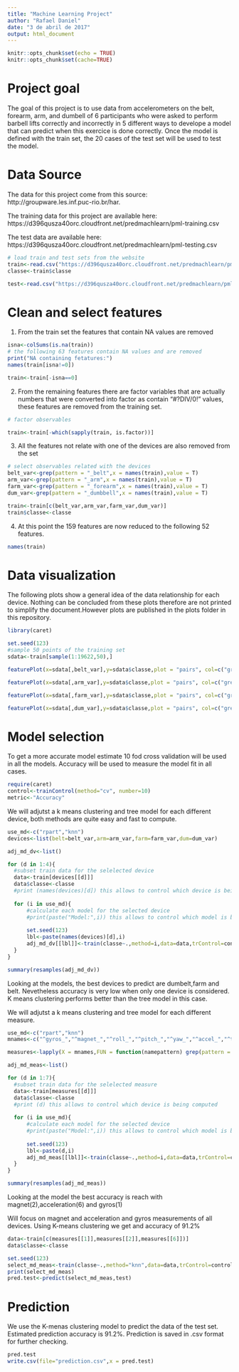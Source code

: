 ---
title: "Machine Learning Project"
author: "Rafael Daniel"
date: "3 de abril de 2017"
output: html_document
---

```{r setup, include=FALSE}
knitr::opts_chunk$set(echo = TRUE)
knitr::opts_chunk$set(cache=TRUE)
```

# Project goal

The goal of this project is to use data from accelerometers on the belt, forearm, arm, and dumbell of 6 participants who were asked to perform barbell lifts correctly and incorrectly in 5 different ways to develope a model that can predict when this exercice is done correctly. Once the model is defined with the train set, the 20 cases of the test set will be used to test the model.

# Data Source

The data for this project come from this source: http://groupware.les.inf.puc-rio.br/har.

The training data for this project are available here: https://d396qusza40orc.cloudfront.net/predmachlearn/pml-training.csv

The test data are available here: https://d396qusza40orc.cloudfront.net/predmachlearn/pml-testing.csv

```{r load data}
# load train and test sets from the website
train<-read.csv("https://d396qusza40orc.cloudfront.net/predmachlearn/pml-training.csv")
classe<-train$classe

test<-read.csv("https://d396qusza40orc.cloudfront.net/predmachlearn/pml-testing.csv")

```

# Clean and select features

1. From the train set the features that contain NA values are removed
```{r remove NA containing features}
isna<-colSums(is.na(train))
# the following 63 features contain NA values and are removed
print("NA containing fetatures:")
names(train[isna!=0])

train<-train[-isna==0]
```

2. From the remaining features there are factor variables that are actually numbers that were converted into factor as contain "#?DIV/0!" values, these features are removed from the training set.
```{r remove factor features}
# factor observables

train<-train[-which(sapply(train, is.factor))]

```

3. All the features not relate with one of the devices are also removed from the set
```{r remove non device related features}
# select observables related with the devices
belt_var<-grep(pattern = "_belt",x = names(train),value = T)
arm_var<-grep(pattern = "_arm",x = names(train),value = T)
farm_var<-grep(pattern = "_forearm",x = names(train),value = T)
dum_var<-grep(pattern = "_dumbbell",x = names(train),value = T)

train<-train[c(belt_var,arm_var,farm_var,dum_var)]
train$classe<-classe

```

4. At this point the 159 features are now reduced to the following 52 features.
```{r features}
names(train)
```

# Data visualization
The following plots show a general idea of the data relationship for each device. Nothing can be concluded from these plots therefore are not printed to simplify the document.However plots are published in the plots folder in this repository.
```{r data plots, eval=FALSE, include=FALSE}

library(caret)

set.seed(123)
#sample 50 points of the training set
sdata<-train[sample(1:19622,50),]

featurePlot(x=sdata[,belt_var],y=sdata$classe,plot = "pairs", col=c("green","blue","red","cyan","black"), fill=c("green","blue","red","cyan","grey"),alpha=0.3,pch=c(16,16,16,16,16), main="belt")

featurePlot(x=sdata[,arm_var],y=sdata$classe,plot = "pairs", col=c("green","blue","red","cyan","black"), fill=c("green","blue","red","cyan","grey"),alpha=0.3,pch=c(16,16,16,16,16), main="arm")

featurePlot(x=sdata[,farm_var],y=sdata$classe,plot = "pairs", col=c("green","blue","red","cyan","black"), fill=c("green","blue","red","cyan","grey"),alpha=0.3,pch=c(16,16,16,16,16), main="forearm")

featurePlot(x=sdata[,dum_var],y=sdata$classe,plot = "pairs", col=c("green","blue","red","cyan","black"), fill=c("green","blue","red","cyan","grey"),alpha=0.3,pch=c(16,16,16,16,16), main="dumbbelt")

```


# Model selection
To get a more accurate model estimate 10 fod cross validation will be used in all the models. Accuracy will be used to measure the model fit in all cases.
```{r model }
require(caret)
control<-trainControl(method="cv", number=10)
metric<-"Accuracy"
```

We will adjutst a k means clustering and tree model for each different device, both methods are quite easy and fast to compute.
```{r adjust models for each device}
use_md<-c("rpart","knn")
devices<-list(belt=belt_var,arm=arm_var,farm=farm_var,dum=dum_var)

adj_md_dv<-list()

for (d in 1:4){
  #subset train data for the selelected device
  data<-train[devices[[d]]]
  data$classe<-classe
  #print (names(devices)[d]) this allows to control which device is being computed
  
  for (i in use_md){
      #calculate each model for the selected device
      #print(paste("Model:",i)) this allows to control which model is being computed
    
      set.seed(123)
      lbl<-paste(names(devices)[d],i)
      adj_md_dv[[lbl]]<-train(classe~.,method=i,data=data,trControl=control, metric=metric)
  }
}

summary(resamples(adj_md_dv))
```

Looking at the models, the best devices to predict are dumbelt,farm and belt. Nevetheless accuracy is very low when only one device is considered. K means clustering performs better than the tree model in this case.

We will adjutst a k means clustering and tree model for each different measure.
```{r adjust models for each measure}
use_md<-c("rpart","knn")
mnames<-c("^gyros_","^magnet_","^roll_","^pitch_","^yaw_","^accel_","^total_accel_")

measures<-lapply(X = mnames,FUN = function(namepattern) grep(pattern = namepattern,x = names(train),value = T) )

adj_md_meas<-list()

for (d in 1:7){
  #subset train data for the selelected measure
  data<-train[measures[[d]]]
  data$classe<-classe
  #print (d) this allows to control which device is being computed
  
  for (i in use_md){
      #calculate each model for the selected device
      #print(paste("Model:",i)) this allows to control which model is being computed
    
      set.seed(123)
      lbl<-paste(d,i)
      adj_md_meas[[lbl]]<-train(classe~.,method=i,data=data,trControl=control, metric=metric)
  }
}

summary(resamples(adj_md_meas))
```

Looking at the model the best accuracy is reach with magnet(2),acceleration(6) and gyros(1)

Will focus on magnet and acceleration and gyros measurements of all devices. Using K-means clustering we get and accuracy of 91.2%
```{r final knn model}
data<-train[c(measures[[1]],measures[[2]],measures[[6]])]
data$classe<-classe

set.seed(123)
select_md_meas<-train(classe~.,method="knn",data=data,trControl=control, metric=metric)
print(select_md_meas)
pred.test<-predict(select_md_meas,test)
```

# Prediction
We use the K-menas clustering model to predict the data of the test set. Estimated prediction accuracy is 91.2%. Prediction is saved in .csv format for further checking.
```{r prediction}
pred.test
write.csv(file="prediction.csv",x = pred.test)

```



